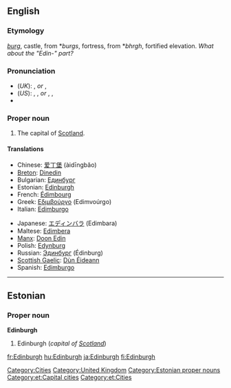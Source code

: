 ==English==
{{wikipedia}}

===Etymology===
{{OE.}} ''[[burg]]'', castle, from {{PG.}} *''burgs'', fortress, from {{PIE.}} *''bhrgh'', fortified elevation.
{{etystub}} ''What about the "Edin-" part?''

===Pronunciation===
* (''UK''): {{IPA|/ˈɛdɪnbərə/}}, {{SAMPA|/"EdInb@r@/}} ''or'' {{IPA|/ˈɛdɪnbrə/}}, {{SAMPA|/"EdInbr@/}}
* (''US''): {{enPR|ĕdʹən-bŭr-ə}}, {{IPA|/ˈɛdənbʌrə/}}, {{SAMPA|/"Ed@nbVr@/}} ''or'' {{enPR|ĕdʹən-bər-ə}}, {{IPA|/ˈɛdənbərə/}}, {{SAMPA|/"Ed@nb@r@/}}
* {{audio|en-uk-edinburgh.ogg|Audio (UK)}}

===Proper noun===
{{en-proper noun}}

# The capital of [[Scotland]].

====Translations====
{{trans-top|capital of Scotland}}
* Chinese: [[爱丁堡]] (àidīngbăo)
* [[Breton]]: [[Dinedin]]
* Bulgarian: [[Единбург]]
* Estonian: [[#Estonian|Edinburgh]]
* French: [[Édimbourg]]
* Greek: [[Εδιμβούργο]] (Edimvoúrgo) {{n}}
* Italian: [[Edimburgo]] {{f}}
{{trans-mid}}
* Japanese: [[エディンバラ]] (Edimbara)
* Maltese: [[Edimbera]]
* [[Manx]]: [[Doon Edin]]
* Polish: [[Edynburg]] {{m}}
* Russian: [[Эдинбург]] (Édinburg) {{m}}
* [[Scottish Gaelic]]: [[Dùn Éideann]]
* Spanish: [[Edimburgo]] {{m}}
{{trans-bottom}}

[[Category:Cities]]
[[Category:United Kingdom]]

----

==Estonian==

===Proper noun===
'''Edinburgh'''

# Edinburgh (''capital of [[Scotland]]'')

[[Category:Estonian proper nouns]]
[[Category:et:Capital cities]]
[[Category:et:Cities]]

[[fr:Edinburgh]]
[[hu:Edinburgh]]
[[ja:Edinburgh]]
[[fi:Edinburgh]]